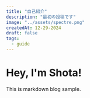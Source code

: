 ---
title: "自己紹介"
description: "最初の投稿です"
image: "../assets/spectre.png"
createdAt: 12-29-2024
draft: false
tags:
  - guide
---

# Hey, I'm Shota!

This is markdown blog sample.
